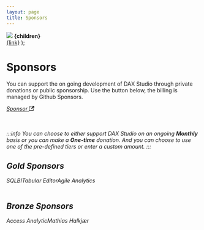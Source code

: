 ```yaml
---
layout: page
title: Sponsors
---
```


<tr>
    <td width="150px" style={{'content-alignment': 'center'}}>
        <a href={link} ><img src={image}/></a> 
    </td>
    <td width="85%">
        <strong>{children}</strong><br/> <a href={link} >{link}</a> 
    </td>
</tr>
);

# Sponsors

You can support the on going development of DAX Studio through private donations or public sponsorship. Use the button below, the billing is managed by Github Sponsors.

<div className="container">
  <div className="row">
        <div className="col" style={{"text-align":"center"}}>
            <a href="https://github.com/sponsors/DaxStudio?o=esc">
                <div className="button button--lg button--secondary"> 
                    <i className="fa fa-heart-circle-plus" style={{margin: "5px", color: "salmon"}}/>Sponsor
                    <svg width="13.5" height="13.5" aria-hidden="true" viewBox="0 0 24 24" class="iconExternalLink_node_modules-@docusaurus-theme-classic-lib-theme-Icon-ExternalLink-styles-module"><path fill="currentColor" d="M21 13v10h-21v-19h12v2h-10v15h17v-8h2zm3-12h-10.988l4.035 4-6.977 7.07 2.828 2.828 6.977-7.07 4.125 4.172v-11z"></path></svg>
                </div>
            </a>
        </div>
    </div>
</div>
<br/>
<br/>

:::info
You can choose to either support DAX Studio on an ongoing **Monthly** basis or you can make a **One-time** donation. And you can choose to use one of the pre-defined tiers or enter a custom amount.
:::

## Gold Sponsors

<table width="100%">
<SponsorRow image="https://avatars.githubusercontent.com/u/31683734?s=120&v=4" link="https://www.sqlbi.com">SQLBI</SponsorRow>
<SponsorRow image="https://avatars.githubusercontent.com/u/30911111?s=96&v=4" link="https://tabulareditor.com">Tabular Editor</SponsorRow>
<SponsorRow image="https://avatars.githubusercontent.com/u/112446214?v=4" link="https://agile-analytics.com.au">Agile Analytics</SponsorRow>
</table>

## Bronze Sponsors

<table width="100%">
<SponsorRow image="https://avatars.githubusercontent.com/u/86407855?s=96&v=4" link="https://accessanalytic.com.au/">Access Analytic</SponsorRow>
<SponsorRow image="https://avatars.githubusercontent.com/u/94175492?v=4" link="https://www.linkedin.com/in/mhalkjaer">Mathias Halkjær</SponsorRow>
</table>
